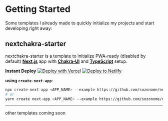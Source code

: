 # Getting Started

Some templates I already made to quickly initialize my projects and start developing right away:

## nextchakra-starter

nextchakra-starter is a template to initialize PWA-ready (disabled by default) [**Next.js**](https://nextjs.org/) app with [**Chakra-UI**](https://chakra-ui.com/) and [**TypeScript**](https://www.typescriptlang.org/) setup.

**Instant Deploy**
[![Deploy with Vercel](https://vercel.com/button)](https://vercel.com/import/git?s=https://github.com/sozonome/nextchakra-starter) [![Deploy to Netlify](https://www.netlify.com/img/deploy/button.svg)](https://app.netlify.com/start/deploy?repository=https://github.com/sozonome/nextchakra-starter)

**using `create-next-app`**:
```bash
npx create-next-app <APP_NAME> --example https://github.com/sozonome/nextchakra-starter
# or 
yarn create next-app <APP_NAME> --example https://github.com/sozonome/nextchakra-starter
```

---

other templates coming soon